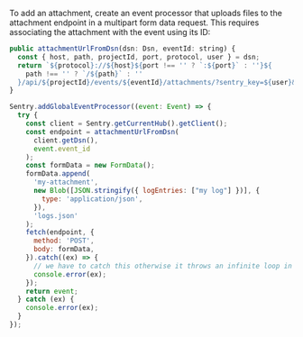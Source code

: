 To add an attachment, create an event processor that uploads files to the
attachment endpoint in a multipart form data request. This requires associating
the attachment with the event using its ID:

```javascript
public attachmentUrlFromDsn(dsn: Dsn, eventId: string) {
  const { host, path, projectId, port, protocol, user } = dsn;
  return `${protocol}://${host}${port !== '' ? `:${port}` : ''}${
    path !== '' ? `/${path}` : ''
  }/api/${projectId}/events/${eventId}/attachments/?sentry_key=${user}&sentry_version=7&sentry_client=custom-javascript`;
}

Sentry.addGlobalEventProcessor((event: Event) => {
  try {
    const client = Sentry.getCurrentHub().getClient();
    const endpoint = attachmentUrlFromDsn(
      client.getDsn(),
      event.event_id
    );
    const formData = new FormData();
    formData.append(
      'my-attachment',
      new Blob([JSON.stringify({ logEntries: ["my log"] })], {
        type: 'application/json',
      }),
      'logs.json'
    );
    fetch(endpoint, {
      method: 'POST',
      body: formData,
    }).catch((ex) => {
      // we have to catch this otherwise it throws an infinite loop in Sentry
      console.error(ex);
    });
    return event;
  } catch (ex) {
    console.error(ex);
  }
});
```
